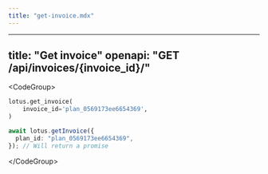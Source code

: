 ```yaml
---
title: "get-invoice.mdx"
---
```


---
title: "Get invoice"
openapi: "GET /api/invoices/{invoice_id}/"
---

&lt;CodeGroup&gt;

```py Python
lotus.get_invoice(
    invoice_id='plan_0569173ee6654369',
)
```

```ts Typescript
await lotus.getInvoice({
  plan_id: "plan_0569173ee6654369",
}); // Will return a promise
```

&lt;/CodeGroup&gt;
